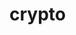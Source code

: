 # crypto


<ul className="grid grid-cols-1 md:grid-cols-2 lg:grid-cols-3 xl:grid-cols-4 gap-4 -ml-6"> 
<ReferenceCard title="bigprints " description=" Last 15 Large Crypto Prints.
" url="/bot/reference/telegram/crypto/bigprints " />
<ReferenceCard title="bio " description=" Get fundamental information about a crypto
" url="/bot/reference/telegram/crypto/bio " />
<ReferenceCard title="compfees " description=" Get protocol fees over time
" url="/bot/reference/telegram/crypto/compfees " />
<ReferenceCard title="defi " description=" Get top DeFi protocols
" url="/bot/reference/telegram/crypto/defi " />
<ReferenceCard title="fees " description=" Fees on a certain date of top crypto protocols
" url="/bot/reference/telegram/crypto/fees " />
<ReferenceCard title="ir " description=" Get issuance rate of top crypto protocols
" url="/bot/reference/telegram/crypto/ir " />
<ReferenceCard title="prints " description=" Last 15 Crypto Prints over last 24hrs.
" url="/bot/reference/telegram/crypto/prints " />
<ReferenceCard title="top " description=" Get top cryptos
" url="/bot/reference/telegram/crypto/top " />
<ReferenceCard title="tvl " description=" Get protocols historical TVL
" url="/bot/reference/telegram/crypto/tvl " />
</ul>